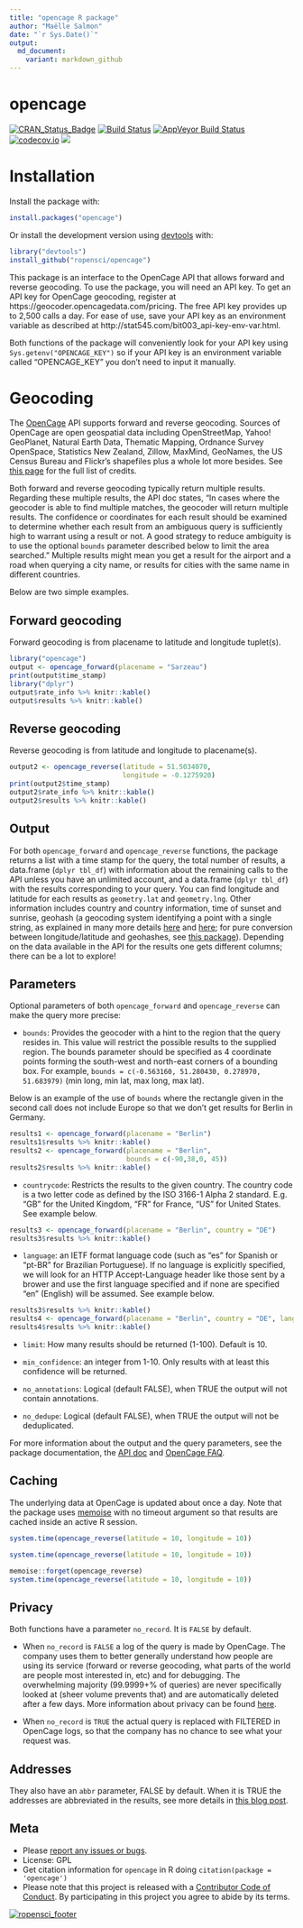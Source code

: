 ```yaml
---
title: "opencage R package"
author: "Maëlle Salmon"
date: "`r Sys.Date()`"
output:
  md_document:
    variant: markdown_github
---
```

opencage
=============
[![CRAN_Status_Badge](http://www.r-pkg.org/badges/version/opencage)](http://cran.r-project.org/package=opencage)
[![Build Status](https://travis-ci.org/ropensci/opencage.svg?branch=master)](https://travis-ci.org/ropensci/opencage)
[![AppVeyor Build Status](https://ci.appveyor.com/api/projects/status/github/ropensci/opencage?branch=master&svg=true)](https://ci.appveyor.com/project/maelle/opencage)
[![codecov.io](https://codecov.io/github/ropensci/opencage/coverage.svg?branch=master)](https://codecov.io/github/ropensci/opencage?branch=master)
[![](https://badges.ropensci.org/36_status.svg)](https://github.com/ropensci/onboarding/issues/36)

# Installation


Install the package with:

```r
install.packages("opencage")
```

Or install the development version using [devtools](https://github.com/hadley/devtools) with:

```r
library("devtools")
install_github("ropensci/opencage")

```

This package is an interface to the OpenCage API that allows forward and reverse geocoding. To use the package, you will need an API key. To get an API key for OpenCage geocoding, register at https://geocoder.opencagedata.com/pricing. The free API key provides up to 2,500 calls a day. For ease of use, save your API key as an environment variable as described at http://stat545.com/bit003_api-key-env-var.html.

Both functions of the package will conveniently look for your API key using `Sys.getenv("OPENCAGE_KEY")` so if your API key is an environment variable called "OPENCAGE_KEY" you don't need to input it manually.

# Geocoding

The [OpenCage](https://geocoder.opencagedata.com/) API supports forward and reverse geocoding. Sources of OpenCage are open geospatial data including OpenStreetMap, Yahoo! GeoPlanet, Natural Earth Data, Thematic Mapping, Ordnance Survey OpenSpace, Statistics New Zealand, Zillow, MaxMind, GeoNames, the US Census Bureau and Flickr's shapefiles plus a whole lot more besides. See [this page](https://geocoder.opencagedata.com/credits) for the full list of credits.

Both forward and reverse geocoding typically return multiple results. Regarding these multiple results, the API doc states, "In cases where the geocoder is able to find multiple matches, the geocoder will return multiple results. The confidence or coordinates for each result should be examined to determine whether each result from an ambiguous query is sufficiently high to warrant using a result or not. A good strategy to reduce ambiguity is to use the optional `bounds` parameter described below to limit the area searched." Multiple results might mean you get a result for the airport and a road when querying a city name, or results for cities with the same name in different countries. 

Below are two simple examples.

## Forward geocoding

Forward geocoding is from placename to latitude and longitude tuplet(s).

```r
library("opencage")
output <- opencage_forward(placename = "Sarzeau")
print(output$time_stamp)
library("dplyr")
output$rate_info %>% knitr::kable()
output$results %>% knitr::kable()
```

## Reverse geocoding

Reverse geocoding is from latitude and longitude to placename(s).

```r
output2 <- opencage_reverse(latitude = 51.5034070, 
                            longitude = -0.1275920)
print(output2$time_stamp)
output2$rate_info %>% knitr::kable()
output2$results %>% knitr::kable()
```

## Output

For both `opencage_forward` and `opencage_reverse` functions, the package returns a list with a time stamp for the query, the total number of results, a data.frame (`dplyr tbl_df`) with information about the remaining calls to the API unless you have an unlimited account, and a data.frame (`dplyr tbl_df`) with the results corresponding to your query. You can find longitude and latitude for each results as `geometry.lat` and `geometry.lng`. Other information includes country and country information, time of sunset and sunrise, geohash (a geocoding system identifying a point with a single string, as explained in many more details [here](https://www.elastic.co/guide/en/elasticsearch/guide/current/geohashes.html) and [here](https://en.wikipedia.org/wiki/Geohash); for pure conversion between longitude/latitude and geohashes, see [this package](https://github.com/Ironholds/geohash)).  Depending on the data available in the API for the results one gets different columns; there can be a lot to explore!

## Parameters

Optional parameters of both `opencage_forward` and `opencage_reverse` can make the query more precise:

* `bounds`: Provides the geocoder with a hint to the region that the query resides in. This value will restrict the possible results to the supplied region. The bounds parameter should be specified as 4 coordinate points forming the south-west and north-east corners of a bounding box. For example, `bounds = c(-0.563160, 51.280430, 0.278970, 51.683979)` (min long, min lat, max long, max lat).

Below is an example of the use of `bounds` where the rectangle given in the second call does not include Europe so that we don't get results for Berlin in Germany.

```r
results1 <- opencage_forward(placename = "Berlin")
results1$results %>% knitr::kable()
results2 <- opencage_forward(placename = "Berlin",
                             bounds = c(-90,38,0, 45))
results2$results %>% knitr::kable()
```

* `countrycode`: Restricts the results to the given country. The country code is a two letter code as defined by the ISO 3166-1 Alpha 2 standard. E.g. "GB" for the United Kingdom, "FR" for France, "US" for United States. See example below.

```r
results3 <- opencage_forward(placename = "Berlin", country = "DE")
results3$results %>% knitr::kable()

```

* `language`: an IETF format language code (such as "es" for Spanish or "pt-BR" for Brazilian Portuguese). If no language is explicitly specified, we will look for an HTTP Accept-Language header like those sent by a brower and use the first language specified and if none are specified "en" (English) will be assumed. See example below.

```r
results3$results %>% knitr::kable()
results4 <- opencage_forward(placename = "Berlin", country = "DE", language = "de")
results4$results %>% knitr::kable()

```

* `limit`: How many results should be returned (1-100). Default is 10.

* `min_confidence`: an integer from 1-10. Only results with at least this confidence will be returned.

* `no_annotations`: Logical (default FALSE), when TRUE the output will not contain annotations.

* `no_dedupe`: Logical (default FALSE), when TRUE the output will not be deduplicated.

 For more information about the output and the query parameters, see the package documentation, the [API doc](https://geocoder.opencagedata.com/api) and [OpenCage FAQ](https://geocoder.opencagedata.com/faq).

## Caching

The underlying data at OpenCage is updated about once a day. Note that the package uses [memoise](https://github.com/hadley/memoise) with no timeout argument so that results are cached inside an active R session. 

```r
system.time(opencage_reverse(latitude = 10, longitude = 10))

system.time(opencage_reverse(latitude = 10, longitude = 10))

memoise::forget(opencage_reverse)
system.time(opencage_reverse(latitude = 10, longitude = 10))

```

## Privacy

Both functions have a parameter `no_record`. It is `FALSE` by default. 

* When `no_record` is `FALSE` a log of the query is made by OpenCage. The company uses them to better generally understand how people are using its service (forward or reverse geocoding, what parts of the world are people most interested in, etc) and for debugging. The overwhelming majority (99.9999+% of queries) are never specifically looked at (sheer volume prevents that) and are automatically deleted after a few days. More information about privacy can be found [here](https://geocoder.opencagedata.com/faq#legal).

* When `no_record` is `TRUE` the actual query is replaced with FILTERED in OpenCage logs, so that the company has no chance to see what your request was.

## Addresses

They also have an `abbr` parameter, FALSE by default. When it is TRUE the addresses are abbreviated in the results, see more details in [this blog post](http://blog.opencagedata.com/post/160294347883/shrtr-pls).

## Meta

* Please [report any issues or bugs](https://github.com/ropensci/opencage/issues).
* License: GPL
* Get citation information for `opencage` in R doing `citation(package = 'opencage')`
* Please note that this project is released with a [Contributor Code of Conduct](CONDUCT.md). By participating in this project you agree to abide by its terms.

[![ropensci_footer](http://ropensci.org/public_images/github_footer.png)](http://ropensci.org)
